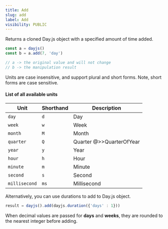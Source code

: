 ```yaml
---
title: Add
slug: add
label: Add
visibility: PUBLIC
---
```


Returns a cloned Day.js object with a specified amount of time added.

```js
const a = dayjs()
const b = a.add(7, 'day')

// a -> the original value and will not change
// b -> the manipulation result
```

Units are case insensitive, and support plural and short forms. Note, short forms are case sensitive.

#### List of all available units

| Unit          | Shorthand | Description                              |
| ------------- | --------- | ---------------------------------------- |
| `day`         | `d`       | Day                                      |
| `week`        | `w`       | Week                                     |
| `month`       | `M`       | Month                                    |
| `quarter`     | `Q`       | Quarter @>>QuarterOfYear                 |
| `year`        | `y`       | Year                                     |
| `hour`        | `h`       | Hour                                     |
| `minute`      | `m`       | Minute                                   |
| `second`      | `s`       | Second                                   |
| `millisecond` | `ms`      | Millisecond                              |

Alternatively, you can use durations to add to Day.js object.

```js
result = dayjs().add(dayjs.duration({'days' : 1}))
```

When decimal values are passed for **days** and **weeks**, they are rounded to the nearest integer before adding.